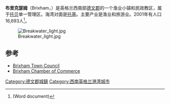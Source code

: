 {{Infobox UK place
|static_image=[[File:brixham.devon.750pix.jpg|240px]]
|static_image_caption=布里克瑟姆
|latitude= 50.3849
|longitude= -3.5205
|country = 英格兰
|official_name= Brixham
| population = 16,693
| population_ref = (2011)<ref name=CTP />
|civil_parish= 布里克瑟姆
 |unitary_england= [[托贝|托贝]]
|lieutenancy_england=[[德文郡|德文郡]]
|region= South West England
}}
'''布里克瑟姆'''（Brixham，{{IPAc-en|ˈ|b|r|ɪ|k|s|əm}}）是英格兰西南部[[德文郡|德文郡]]的一个渔业小镇和民政教区，属于[[托贝|托贝]]单一管理区。海湾对面是[[托基|托基]]。主要产业是渔业和旅游业。2001年有人口16,693人<ref name=CTP>{{cite web|url=http://www.torbay.gov.uk/index/yourcouncil/factsfigures/censusprofile.doc|title=Census 2011 - Torbay Profile|date=3 July 2013|publisher=Torbay Council|accessdate=13 February 2014|deadurl=yes|archiveurl=https://web.archive.org/web/20140222175922/http://www.torbay.gov.uk/index/yourcouncil/factsfigures/censusprofile.doc|archivedate=2014年2月22日}} (Word document)</ref>。

[[File:Breakwater_light.jpg|thumb]]

== 参考 ==
{{reflist}}
*[http://www.brixhamtowncouncil.gov.uk Brixham Town Council] {{Wayback|url=http://www.brixhamtowncouncil.gov.uk/ |date=20200806123738 }}
*[http://www.brixhamchamber.co.uk Brixham Chamber of Commerce] {{Wayback|url=http://www.brixhamchamber.co.uk/ |date=20200804073832 }}
{{Authority control}}
[[Category:德文郡城鎮|Category:德文郡城鎮]]
[[Category:西南英格兰港湾城市|Category:西南英格兰港湾城市]]